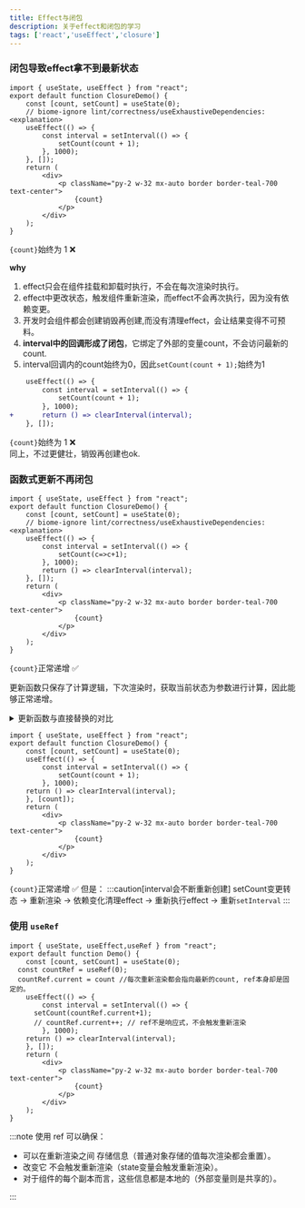 ```yaml
---
title: Effect与闭包
description: 关于effect和闭包的学习 
tags: ['react','useEffect','closure']
---
```



### 闭包导致effect拿不到最新状态

```tsx live title='closure demo'
import { useState, useEffect } from "react";
export default function ClosureDemo() {
	const [count, setCount] = useState(0);
	// biome-ignore lint/correctness/useExhaustiveDependencies: <explanation>
	useEffect(() => {
		const interval = setInterval(() => {
			setCount(count + 1);
		}, 1000);
	}, []);
	return (
		<div>
			<p className="py-2 w-32 mx-auto border border-teal-700 text-center">
				{count}
			</p>
		</div>
	);
}
```

 `{count}`始终为 1  ❌

**why** 
1. effect只会在组件挂载和卸载时执行，不会在每次渲染时执行。
2. effect中更改状态，触发组件重新渲染，而effect不会再次执行，因为没有依赖变更。
3. 开发时会组件都会创建销毁再创建,而没有清理effect，会让结果变得不可预料。
4. **interval中的回调形成了闭包**，它绑定了外部的变量count，不会访问最新的count.
5. interval回调内的count始终为0，因此`setCount(count + 1);`始终为1

  

  
```diff lang='tsx' title='添加effect清理'
	useEffect(() => {
		const interval = setInterval(() => {
			setCount(count + 1);
		}, 1000);
+		return () => clearInterval(interval);
	}, []);
```
`{count}`始终为 1  ❌  
同上，不过更健壮，销毁再创建也ok. 


### 函数式更新不再闭包

```tsx {7} live title='setState函数式更新'
import { useState, useEffect } from "react";
export default function ClosureDemo() {
	const [count, setCount] = useState(0);
	// biome-ignore lint/correctness/useExhaustiveDependencies: <explanation>
	useEffect(() => {
		const interval = setInterval(() => {
			setCount(c=>c+1);
		}, 1000);
		return () => clearInterval(interval);
	}, []);
	return (
		<div>
			<p className="py-2 w-32 mx-auto border border-teal-700 text-center">
				{count}
			</p>
		</div>
	);
}
```
`{count}`正常递增   ✅  
 
更新函数只保存了计算逻辑，下次渲染时，获取当前状态为参数进行计算，因此能够正常递增。
<br/>

<details>

<summary>更新函数与直接替换的对比</summary>

```tsx {6} live title='多次使用更新函数' props={{reveal:true}}
import { useState } from 'react';
export default function Counter1() {
  const [age, setAge] = useState(10);

  function increment() {
    setAge(a => a + 1);
  }
  return (
    <>
      <h1>Your age: {age}</h1>
      <button onClick={() => {
        increment();
        increment();
        increment();
      }}>+3</button>
      <button onClick={() => {
        increment();
      }}>+1</button>
    </>
  );
}
```

```tsx {6} live title='多次直接替换' props={{reveal:true}}
import { useState } from 'react';
export default function Counter2() {
  const [age, setAge] = useState(10);

  function increment() {
     setAge(age + 1);
  }
  return (
    <>
      <h1>Your age: {age}</h1>
      <button onClick={() => {
        increment();
        increment();
        increment();
      }}>+3</button>
      <button onClick={() => {
        increment();
      }}>+1</button>
    </>
  );
}
```
</details>



```tsx {9} live title='effect 依赖'
import { useState, useEffect } from "react";
export default function ClosureDemo() {
	const [count, setCount] = useState(0);
	useEffect(() => {
		const interval = setInterval(() => {
			setCount(count + 1);
		}, 1000);
    return () => clearInterval(interval);
	}, [count]);
	return (
		<div>
			<p className="py-2 w-32 mx-auto border border-teal-700 text-center">
				{count}
			</p>
		</div>
	);
}
```

`{count}`正常递增   ✅   但是：
:::caution[interval会不断重新创建]
setCount变更转态 -> 重新渲染 -> 依赖变化清理effect -> 重新执行effect -> 重新`setInterval` 
:::


### 使用 `useRef`

```tsx {5,8} live title='useRef'
import { useState, useEffect,useRef } from "react";
export default function Demo() {
	const [count, setCount] = useState(0);
  const countRef = useRef(0);
  countRef.current = count //每次重新渲染都会指向最新的count, ref本身却是固定的。
	useEffect(() => {
		const interval = setInterval(() => {
      setCount(countRef.current+1); 
      // countRef.current++; // ref不是响应式，不会触发重新渲染
		}, 1000);
    return () => clearInterval(interval);
	}, []);
	return (
		<div>
			<p className="py-2 w-32 mx-auto border border-teal-700 text-center">
				{count}
			</p>
		</div>
	);
}
```

:::note 
使用 ref 可以确保：

- 可以在重新渲染之间 存储信息（普通对象存储的值每次渲染都会重置）。
- 改变它 不会触发重新渲染（state变量会触发重新渲染）。
- 对于组件的每个副本而言，这些信息都是本地的（外部变量则是共享的）。

:::
